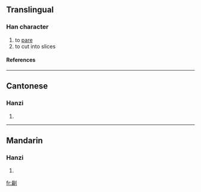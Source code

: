 ==Translingual==
===Han character===
{{Han char|rad=刀|as=09|sn=11|four=|canj=戈月中弓 (IBLN)}}
# to [[pare]]
# to cut into slices
====References====
{{Han ref|kx=0142.090|hdz=10349.080|uh=34F2|ud=13554}}

----
==Cantonese==
===Hanzi===
{{yue-hanzi|jyut=|y=pin3}}
# {{defn|Cantonese}}

----
==Mandarin==
===Hanzi===
{{cmn-hanzi|pin=[[piàn]] (pian4)|wg=p'ien<sup>4</sup>}}
# {{defn|Mandarin}}

[[fr:㓲]]